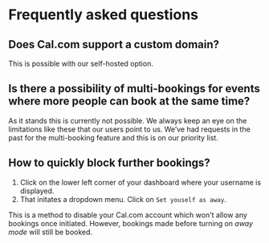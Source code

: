 # Frequently asked questions

## Does Cal.com support a custom domain?
This is possible with our self-hosted option.

## Is there a possibility of multi-bookings for events where more people can book at the same time?
As it stands this is currently not possible. We always keep an eye on the limitations like these that our users point to us. We’ve had requests in the past for the multi-booking feature and this is on our priority list.

## How to quickly block further bookings?
1. Click on the lower left corner of your dashboard where your username is displayed. 
2. That initates a dropdown menu. Click on `Set youself as away`.

This is a method to disable your Cal.com account which won't allow any bookings once initiated. However, bookings made before turning on *away mode* will still be booked.